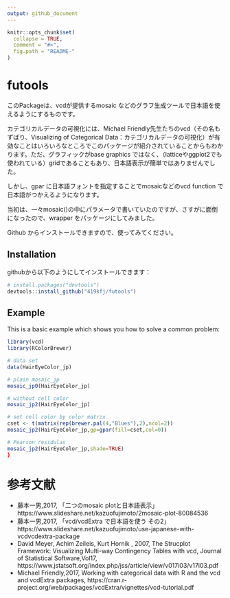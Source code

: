 ```yaml
---
output: github_document
---
```


<!-- README.md is generated from README.Rmd. Please edit that file -->

```r
knitr::opts_chunk$set(
  collapse = TRUE,
  comment = "#>",
  fig.path = "README-"
)
```

# futools

このPackageは、vcdが提供するmosaic などのグラフ生成ツールで日本語を使えるようにするものです。

カテゴリカルデータの可視化には、Michael Friendly先生たちのvcd（その名もずばり、Visualizing of Categorical Data：カテゴリカルデータの可視化）が有効なことはいろいろなところでこのパッケージが紹介されていることからもわかります。ただ、グラフィックがbase graphics ではなく、（latticeやggplot2でも使われている）gridであることもあり、日本語表示が簡単ではありませんでした。

しかし、gpar に日本語フォントを指定することでmosaicなどのvcd function で日本語がつかえるようになります。

当初は、一々mosaic()の中にパラメータで書いていたのですが、さすがに面倒になったので、wrapper をパッケージにしてみました。

Github からインストールできますので、使ってみてください。

## Installation

githubから以下のようにしてインストールできます：

```r
# install.packages("devtools")
devtools::install_github("419kfj/futools")
```

## Example

This is a basic example which shows you how to solve a common problem:

```r
library(vcd)
library(RColorBrewer)

# data set
data(HairEyeColor_jp)

# plain mosaic_jp
mosaic_jp0(HairEyeColor_jp)

# without cell color
mosaic_jp2(HairEyeColor_jp)

# set cell color by color matrix
cset <- t(matrix(rep(brewer.pal(4,"Blues"),2),ncol=2))
mosaic_jp2(HairEyeColor_jp,gp=gpar(fill=cset,col=0))

# Pearson residulas
mosaic_jp2(HairEyeColor_jp,shade=TRUE)
}
```

# 参考文献

- 藤本一男,2017, 「二つのmosaic plotと日本語表示」
  https://www.slideshare.net/kazuofujimoto/2mosaic-plot-80084536
- 藤本一男,2017, 「vcd/vcdExtra で日本語を使う その2」
    https://www.slideshare.net/kazuofujimoto/use-japanese-with-vcdvcdextra-package
- David Meyer, Achim Zeileis, Kurt Hornik , 2007, The Strucplot Framework: Visualizing Multi-way Contingency Tables with vcd, Journal of Statistical Software,Vol17,
    https://www.jstatsoft.org/index.php/jss/article/view/v017i03/v17i03.pdf
- Michael Friendly,2017, Working with categorical data with R and the vcd and vcdExtra packages,
    https://cran.r-project.org/web/packages/vcdExtra/vignettes/vcd-tutorial.pdf
